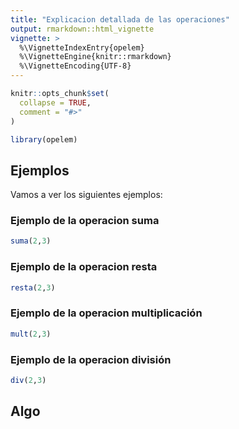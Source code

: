 ```yaml
---
title: "Explicacion detallada de las operaciones"
output: rmarkdown::html_vignette
vignette: >
  %\VignetteIndexEntry{opelem}
  %\VignetteEngine{knitr::rmarkdown}
  %\VignetteEncoding{UTF-8}
---
```


```r
knitr::opts_chunk$set(
  collapse = TRUE,
  comment = "#>"
)
```

```r
library(opelem)
```

## Ejemplos

Vamos a ver los siguientes ejemplos:

### Ejemplo de la operacion suma

```r
suma(2,3)
```

### Ejemplo de la operacion resta

```r
resta(2,3)
```


### Ejemplo de la operacion multiplicación

```r
mult(2,3)
```


### Ejemplo de la operacion división

```r
div(2,3)
```

## Algo
